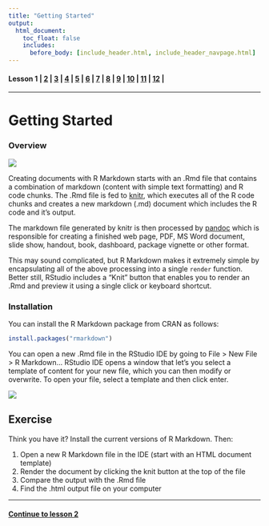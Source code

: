 ```yaml
---
title: "Getting Started"
output:
  html_document:
    toc_float: false
    includes:
      before_body: [include_header.html, include_header_navpage.html]
---
```


#### Lesson 1 | **[ 2 ](lesson-2.html)** | **[ 3 ](lesson-3.html)** | **[ 4 ](lesson-4.html)** | **[ 5 ](lesson-5.html)** | **[ 6 ](lesson-6.html)** | **[ 7 ](lesson-7.html)** | **[ 8 ](lesson-8.html)** | **[ 9 ](lesson-9.html)** | **[ 10 ](lesson-10.html)** | **[ 11 ](lesson-11.html)** | **[ 12 ](lesson-12.html)** |
***

# Getting Started

### Overview

![](lesson-images/RMarkdownFlow.png)

Creating documents with R Markdown starts with an .Rmd file that contains a combination of markdown (content with simple text formatting) and R code chunks. The .Rmd file is fed to [knitr](http://yihui.name/knitr/), which executes all of the R code chunks and creates a new markdown (.md) document which includes the R code and it's output.

The markdown file generated by knitr is then processed by [pandoc](http://pandoc.org/) which is responsible for creating a finished web page, PDF, MS Word document, slide show, handout, book, dashboard, package vignette or other format.

This may sound complicated, but R Markdown makes it extremely simple by encapsulating all of the above processing into a single `render` function. Better still, RStudio includes a "Knit" button that enables you to render an .Rmd and preview it using a single click or keyboard shortcut.

### Installation

You can install the R Markdown package from CRAN as follows:

```r
install.packages("rmarkdown")
```

You can open a new .Rmd file in the RStudio IDE by going to File > New File > R Markdown... RStudio IDE opens a window that let's you select a template of content for your new file, which you can then modify or overwrite. To open your file, select a template and then click enter.

![](lesson-images/RMarkdownWizard.png)

## Exercise

Think you have it? Install the current versions of R Markdown. Then:

1. Open a new R Markdown file in the IDE (start with an HTML document template)
2. Render the document by clicking the knit button at the top of the file
3. Compare the output with the .Rmd file
4. Find the .html output file on your computer

***
#### [Continue to lesson 2](lesson-2.html)
